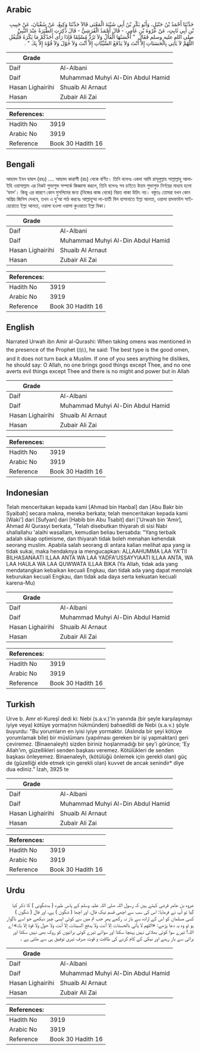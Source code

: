 ## Arabic


<div dir="rtl" lang="ar" style={{fontSize:'larger',backgroundColor:'#f8f9fa',padding:20}}>
حَدَّثَنَا أَحْمَدُ بْنُ حَنْبَلٍ، وَأَبُو بَكْرِ بْنُ أَبِي شَيْبَةَ الْمَعْنَى قَالاَ حَدَّثَنَا وَكِيعٌ، عَنْ سُفْيَانَ، عَنْ حَبِيبِ بْنِ أَبِي ثَابِتٍ، عَنْ عُرْوَةَ بْنِ عَامِرٍ، - قَالَ أَحْمَدُ الْقُرَشِيُّ - قَالَ ذُكِرَتِ الطِّيَرَةُ عِنْدَ النَّبِيِّ صلى الله عليه وسلم فَقَالَ ‏ "‏ أَحْسَنُهَا الْفَأْلُ وَلاَ تَرُدُّ مُسْلِمًا فَإِذَا رَأَى أَحَدُكُمْ مَا يَكْرَهُ فَلْيَقُلِ اللَّهُمَّ لاَ يَأْتِي بِالْحَسَنَاتِ إِلاَّ أَنْتَ وَلاَ يَدْفَعُ السَّيِّئَاتِ إِلاَّ أَنْتَ وَلاَ حَوْلَ وَلاَ قُوَّةَ إِلاَّ بِكَ ‏"‏ ‏.‏
</div>
<div style={{backgroundColor:'#f8f9fa',padding:20, marginBottom: 10}}><table> <thead> <tr> <th>Grade</th> <th></th> </tr> </thead> <tbody> <tr><td>Daif</td><td>Al-Albani</td></tr><tr><td>Daif</td><td>Muhammad Muhyi Al-Din Abdul Hamid</td></tr><tr><td>Hasan Lighairihi</td><td>Shuaib Al Arnaut</td></tr><tr><td>Hasan</td><td>Zubair Ali Zai</td></tr></tbody></table><table> <thead> <tr> <th>References:</th> <th></th> </tr> </thead> <tbody><tr><td>Hadith No</td><td>3919</td></tr><tr><td>Arabic No</td><td>3919</td></tr><tr><td>Reference</td><td>Book 30 Hadith 16</td></tr></tbody></table></div>

## Bengali


<div dir="ltr" lang="bn" style={{fontSize:'larger',backgroundColor:'#f8f9fa',padding:20}}>
আহমদ ইবন হাম্বল (রহঃ) .... আহমদ কারাশী (রাঃ) থেকে বর্ণিত। তিনি বলেনঃ একদা আমি রাসূলুল্লাহ সাল্লাল্লাহু আলাইহি ওয়াসাল্লাম এর নিকট শুভাশুভ সম্পর্কে জিজ্ঞাসা করলে, তিনি বলেনঃ সব চাইতে উত্তম শুভাশুভ নির্ণয়ের মাধ্যম হলো ‘ফাল’। কিন্তু এর কারণে কোন মুসলিমের জন্য (নিজের কাজ থেকে) বিরত থাকা উচিৎ নয়। বস্তুতঃ তোমরা যখন কোন অপ্রিয় জিনিস দেখবে, তখন এ দু’আ পাঠ করবেঃ আল্লাহুম্মা লা-য়াতী বিল হাসানাতে ইল্লা আনতা, ওয়ালা য়াদফাউস সাইয়্যেয়াতে ইল্লা আনতা, ওয়ালা হওলা ওয়ালা কুওয়াতা ইল্লা বিকা।
</div>
<div style={{backgroundColor:'#f8f9fa',padding:20, marginBottom: 10}}><table> <thead> <tr> <th>Grade</th> <th></th> </tr> </thead> <tbody> <tr><td>Daif</td><td>Al-Albani</td></tr><tr><td>Daif</td><td>Muhammad Muhyi Al-Din Abdul Hamid</td></tr><tr><td>Hasan Lighairihi</td><td>Shuaib Al Arnaut</td></tr><tr><td>Hasan</td><td>Zubair Ali Zai</td></tr></tbody></table><table> <thead> <tr> <th>References:</th> <th></th> </tr> </thead> <tbody><tr><td>Hadith No</td><td>3919</td></tr><tr><td>Arabic No</td><td>3919</td></tr><tr><td>Reference</td><td>Book 30 Hadith 16</td></tr></tbody></table></div>

## English


<div dir="ltr" lang="en" style={{fontSize:'larger',backgroundColor:'#f8f9fa',padding:20}}>
Narrated Urwah ibn Amir al-Qurashi: When taking omens was mentioned in the presence of the Prophet (ﷺ), he said: The best type is the good omen, and it does not turn back a Muslim. If one of you sees anything he dislikes, he should say: O Allah, no one brings good things except Thee, and no one averts evil things except Thee and there is no might and power but in Allah
</div>
<div style={{backgroundColor:'#f8f9fa',padding:20, marginBottom: 10}}><table> <thead> <tr> <th>Grade</th> <th></th> </tr> </thead> <tbody> <tr><td>Daif</td><td>Al-Albani</td></tr><tr><td>Daif</td><td>Muhammad Muhyi Al-Din Abdul Hamid</td></tr><tr><td>Hasan Lighairihi</td><td>Shuaib Al Arnaut</td></tr><tr><td>Hasan</td><td>Zubair Ali Zai</td></tr></tbody></table><table> <thead> <tr> <th>References:</th> <th></th> </tr> </thead> <tbody><tr><td>Hadith No</td><td>3919</td></tr><tr><td>Arabic No</td><td>3919</td></tr><tr><td>Reference</td><td>Book 30 Hadith 16</td></tr></tbody></table></div>

## Indonesian


<div dir="ltr" lang="id" style={{fontSize:'larger',backgroundColor:'#f8f9fa',padding:20}}>
Telah menceritakan kepada kami [Ahmad bin Hanbal] dan [Abu Bakr bin Syaibah] secara makna, mereka berkata; telah menceritakan kepada kami [Waki'] dari [Sufyan] dari [Habib bin Abu Tsabit] dari ['Urwah bin 'Amir], Ahmad Al Qurasyi berkata, "Telah disebutkan thiyarah di sisi Nabi shallallahu 'alaihi wasallam, kemudian beliau bersabda: "Yang terbaik adalah sikap optimisme, dan thiyarah tidak boleh menahan kehendak seorang muslim. Apabila salah seorang di antara kalian melihat apa yang ia tidak sukai, maka hendaknya ia mengucapkan: ALLAAHUMMA LAA YA'TII BILHASANAATI ILLAA ANTA WA LAA YADFA'USSAYYIAATI ILLAA ANTA, WA LAA HAULA WA LAA QUWWATA ILLAA BIKA (Ya Allah, tidak ada yang mendatangkan kebaikan kecuali Engkau, dan tidak ada yang dapat menolak keburukan kecuali Engkau, dan tidak ada daya serta kekuatan kecuali karena-Mu)
</div>
<div style={{backgroundColor:'#f8f9fa',padding:20, marginBottom: 10}}><table> <thead> <tr> <th>Grade</th> <th></th> </tr> </thead> <tbody> <tr><td>Daif</td><td>Al-Albani</td></tr><tr><td>Daif</td><td>Muhammad Muhyi Al-Din Abdul Hamid</td></tr><tr><td>Hasan Lighairihi</td><td>Shuaib Al Arnaut</td></tr><tr><td>Hasan</td><td>Zubair Ali Zai</td></tr></tbody></table><table> <thead> <tr> <th>References:</th> <th></th> </tr> </thead> <tbody><tr><td>Hadith No</td><td>3919</td></tr><tr><td>Arabic No</td><td>3919</td></tr><tr><td>Reference</td><td>Book 30 Hadith 16</td></tr></tbody></table></div>

## Turkish


<div dir="ltr" lang="tr" style={{fontSize:'larger',backgroundColor:'#f8f9fa',padding:20}}>
Urve b. Amr el-Kureşî dedi ki: Nebi (s.a.v.)'in yanında (bir şeyle karşılaşmayı iyiye veya) kötüye yorma(nın hükmünden) bahsedildi de Nebi (s.a.v.) şöyle buyurdu: "Bu yorumların en iyisi iyiye yormaktır. (Aslında bir şeyi kötüye yorumlamak bile) bir müslümanı (yapılması gereken bir işi yapmaktan) geri çeviremez. (Binaenaleyh) sizden biriniz hoşlanmadığı bir şey'i görünce; 'Ey Allah'ım, güzellikleri senden başkası veremez. Kötülükleri de senden başkası önleyemez. Binaenaleyh, (kötülüğü önlemek için gerekli olan) güç de (güzelliği elde etmek için gerekli olan) kuvvet de ancak senindir* diye dua ediniz.” İzah, 3925 te
</div>
<div style={{backgroundColor:'#f8f9fa',padding:20, marginBottom: 10}}><table> <thead> <tr> <th>Grade</th> <th></th> </tr> </thead> <tbody> <tr><td>Daif</td><td>Al-Albani</td></tr><tr><td>Daif</td><td>Muhammad Muhyi Al-Din Abdul Hamid</td></tr><tr><td>Hasan Lighairihi</td><td>Shuaib Al Arnaut</td></tr><tr><td>Hasan</td><td>Zubair Ali Zai</td></tr></tbody></table><table> <thead> <tr> <th>References:</th> <th></th> </tr> </thead> <tbody><tr><td>Hadith No</td><td>3919</td></tr><tr><td>Arabic No</td><td>3919</td></tr><tr><td>Reference</td><td>Book 30 Hadith 16</td></tr></tbody></table></div>

## Urdu


<div dir="rtl" lang="ur" style={{fontSize:'larger',backgroundColor:'#f8f9fa',padding:20}}>
عروہ بن عامر قرشی کہتے ہیں کہ رسول اللہ صلی اللہ علیہ وسلم کے پاس طیرہ ( بدشگونی ) کا ذکر کیا گیا تو آپ نے فرمایا: اس کی سب سے اچھی قسم نیک فال، اور اچھا ( شگون ) ہے، اور فال ( شگون ) کسی مسلمان کو اس کے ارادہ سے باز نہ رکھے پھر جب تم میں سے کوئی ایسی چیز دیکھے جو اسے ناگوار ہو تو وہ یہ دعا پڑھے: «اللهم لا يأتي بالحسنات إلا أنت ولا يدفع السيئات إلا أنت ولا حول ولا قوة إلا بك» اے اللہ! تیرے سوا کوئی بھلائی نہیں پہنچا سکتا اور سوائے تیرے کوئی برائیوں کو روک بھی نہیں سکتا اور برائی سے باز رہنے اور نیکی کے کام کرنے کی طاقت و قوت صرف تیری توفیق ہی سے ملتی ہے ۔
</div>
<div style={{backgroundColor:'#f8f9fa',padding:20, marginBottom: 10}}><table> <thead> <tr> <th>Grade</th> <th></th> </tr> </thead> <tbody> <tr><td>Daif</td><td>Al-Albani</td></tr><tr><td>Daif</td><td>Muhammad Muhyi Al-Din Abdul Hamid</td></tr><tr><td>Hasan Lighairihi</td><td>Shuaib Al Arnaut</td></tr><tr><td>Hasan</td><td>Zubair Ali Zai</td></tr></tbody></table><table> <thead> <tr> <th>References:</th> <th></th> </tr> </thead> <tbody><tr><td>Hadith No</td><td>3919</td></tr><tr><td>Arabic No</td><td>3919</td></tr><tr><td>Reference</td><td>Book 30 Hadith 16</td></tr></tbody></table></div>